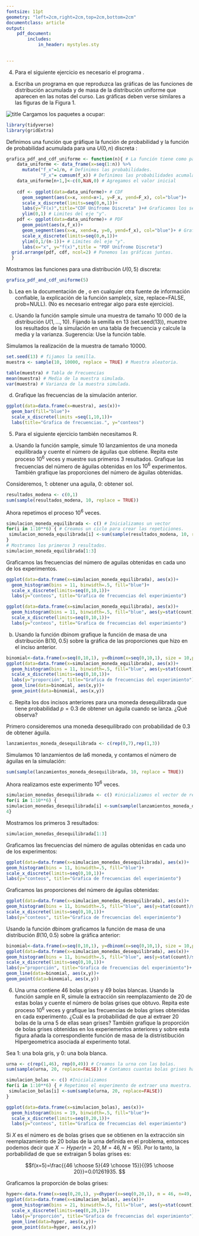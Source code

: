 ```yaml
---
fontsize: 11pt
geometry: "left=2cm,right=2cm,top=2cm,bottom=2cm"
documentclass: article
output:
    pdf_document:
        includes:
            in_header: mystyles.sty
            

---
```

4. Para el siguiente ejercicio es necesario el programa \textsc{R}.

a. Escriba un programa en \textsc{R}  que reproduzca las gráficas de las funciones de distribución acumulada y de masa de la distribución uniforme que aparecen en las notas del curso. Las gráficas deben verse similares a las figuras de la Figura 1.

![title](ejercicio_4-graficas.png)
\res 
Cargamos los paquetes a ocupar:
```r
library(tidyverse)
library(gridExtra)
```

Definimos una función que gráfique la función de probabilidad y la función de probabilidad acumulada para una $U(0,n)$ discreta :
```r
grafica_pdf_and_cdf_uniforme <- function(n){ # La función tiene como parametro n.
    data_uniforme <- data_frame(x=seq(1:n)) %>% 
      mutate("f_x"=1/n, # Definimos las probabilidades.
             "F_x"= cumsum(f_x)) # Definimos las probabilidades acumaladas.
    data_uniforme[n+1,]<-c(0,NaN,0) # Agregamos el valor inicial
    
    cdf <- ggplot(data=data_uniforme)+ # CDF
      geom_segment(aes(x=x, xend=x+1, y=F_x, yend=F_x), col="blue")+
      scale_x_discrete(limits=seq(0,n,1))+
      labs(y="F(x)",title="CDF Unifrome Discreta" )+# Graficamos los segementos
      ylim(0,1) # Limites del eje "y".
    pdf <- ggplot(data=data_uniforme)+ # PDF
      geom_point(aes(x,f_x))+
      geom_segment(aes(x=x, xend=x, y=0, yend=f_x), col="blue")+ # Graficamos los segementos.
      scale_x_discrete(limits=seq(0,n,1))+
      ylim(0,1/(n-1))+ # Límites del eje "y".
      labs(x="x", y="f(x)",title = "PDF Unifrome Discreta")
  grid.arrange(pdf, cdf, ncol=2) # Ponemos las gráficas juntas.
  }
```

Mostramos las funciones para una distribución $U(0,5)$ discreta:
```r
grafica_pdf_and_cdf_uniforme(5) 
```

b. Lea en la documentación de \textsc{R}, o en cualquier otra fuente de información confiable,
la explicación de la función sample(x, size, replace=FALSE, prob=NULL). (No es necesario entregar algo para este ejercicio).


c. Usando la función sample simule una muestra de tamaño 10 000 de la distribución $U (1, . . . , 10)$. Fijando la semilla en 13 (set.seed(13)), muestre los resultados de la simulación en una tabla de frecuencia y calcule la media y la varianza. Sugerencia: Use la función table.

\res
Simulamos la realización de la muestra de tamaño 10000.
```r
set.seed(13) # fijamos la semilla.
muestra <- sample(10, 10000, replace = TRUE) # Muestra aleatoria.
```


```r
table(muestra) # Tabla de Frecuencias
mean(muestra) # Media de la muestra simulada.
var(muestra) # Varianza de la muestra simulada.
```

d. Grafique las frecuencias de la simulación anterior.

```r
ggplot(data=data.frame(x=muestra), aes(x))+
  geom_bar(fill="blue")+
  scale_x_discrete(limits =seq(1,10,1))+
  labs(title="Grafica de frecuencias.", y="conteos")
```


5. Para el siguiente ejercicio también necesitamos R.

a. Usando la función sample, simule 10 lanzamientos de una moneda equilibrada y cuente el número de águilas que obtiene. Repita este proceso $10^6$ veces y muestre sus primeros 3 resultados. Grafique las frecuencias del número de águilas obtenidas en los $10^6$ experimentos. También grafique las proporciones del número de águilas obtenidas.

\res
Consideremos, 1: obtener una aguila, 0: obtener sol.
```r
resultados_modena <- c(0,1)
sum(sample(resultados_modena, 10, replace = TRUE)) 
```

Ahora repetimos el proceso $10^6$ veces.
```r
simulacion_moneda_equilibrada <- c() # Inicializamos un vector
for(i in 1:10**6) { # Creamos un ciclo para crear las repeticiones.
 simulacion_moneda_equilibrada[i] <-sum(sample(resultados_modena, 10, replace = TRUE)) 
}
# Mostramos los primeros 3 resultados.
simulacion_moneda_equilibrada[1:3] 
```

Graficamos las frecuencias del número de aguilas obtenidas en cada uno de los experimentos.
```r
ggplot(data=data.frame(x=simulacion_moneda_equilibrada), aes(x))+
  geom_histogram(bins = 11, binwidth=.5, fill="blue")+
  scale_x_discrete(limits=seq(0,10,1))+
  labs(y="conteos", title="Grafica de frecuencias del experimiento")
```

```r
ggplot(data=data.frame(x=simulacion_moneda_equilibrada), aes(x))+
  geom_histogram(bins = 11, binwidth=.5, fill="blue", aes(y=stat(count) / sum(count)))+
  scale_x_discrete(limits=seq(0,10,1))+
  labs(y="conteos", title="Grafica de frecuencias del experimiento")
```

b. Usando la función dbinom grafique la función de masa de una distribución B(10, 0.5) sobre la gráfica de las proporciones que hizo en el inciso anterior.

\res
```r
binomial<-data.frame(x=seq(0,10,1), y=dbinom(x=seq(0,10,1), size = 10,prob = 0.5))
ggplot(data=data.frame(x=simulacion_moneda_equilibrada), aes(x))+
  geom_histogram(bins = 11, binwidth=.5, fill="blue", aes(y=stat(count)/sum(count)))+
  scale_x_discrete(limits=seq(0,10,1))+
  labs(y="proporción", title="Grafica de frecuencias del experimiento")+
  geom_line(data=binomial, aes(x,y))+
  geom_point(data=binomial, aes(x,y))
```


c. Repita los dos incisos anteriores para una moneda desequilibrada que tiene probabilidad $p = 0.3$ de obtener un águila cuando se lanza. ¿Qué observa?

\res
Primero consideremos una moneda desequilibrado con probabilidad de 0.3 de obtener águila.
```r
lanzamientos_moneda_desequilibrada <- c(rep(0,7),rep(1,3))
```
Simulamos 10 lanzamientos de la6 moneda, y contamos el número de águilas en la simulación:
```r
sum(sample(lanzamientos_moneda_desequilibrada, 10, replace = TRUE))
```

Ahora realizamos este experimento $10^6$ veces.
```r
simulacion_monedas_desequilibrada <- c() #inicializamos el vector de resultados. 
for(i in 1:10**6) {
simulacion_monedas_desequilibrada[i] <-sum(sample(lanzamientos_moneda_desequilibrada, 10, replace = TRUE))
4}
```
Mostramos los primeros 3 resultados:
```r
simulacion_monedas_desequilibrada[1:3]
```

Graficamos las frecuencias del número de aguilas obtenidas en cada uno de los experimentos: 
```r
ggplot(data=data.frame(x=simulacion_monedas_desequilibrada), aes(x))+
geom_histogram(bins = 11, binwidth=.5, fill="blue")+
scale_x_discrete(limits=seq(0,10,1))+
labs(y="conteos", title="Grafica de frecuencias del experimiento")
```
Graficamos las proporciones del número de águilas obtenidas:
```r
ggplot(data=data.frame(x=simulacion_monedas_desequilibrada), aes(x))+
geom_histogram(bins = 11, binwidth=.5, fill="blue", aes(y=stat(count)/sum(count)))+
scale_x_discrete(limits=seq(0,10,1))+
labs(y="conteos", title="Grafica de frecuencias del experimiento")
```

Usando la función dbinom graficamos la función de masa de una distribución $B(10,0.5)$ sobre la gráfica anterior:
```r
binomial<-data.frame(x=seq(0,10,1), y=dbinom(x=seq(0,10,1), size = 10,prob = 0.3))
ggplot(data=data.frame(x=simulacion_monedas_desequilibrada), aes(x))+
geom_histogram(bins = 11, binwidth=.5, fill="blue", aes(y=stat(count)/sum(count)))+
scale_x_discrete(limits=seq(0,10,1))+
labs(y="proporción", title="Grafica de frecuencias del experimiento")+
geom_line(data=binomial, aes(x,y))+
geom_point(data=binomial, aes(x,y))
```


6. Una urna contiene 46 bolas grises y 49 bolas blancas. Usando la función sample en R, simule la extracción sin reemplazamiento de 20 de estas bolas y cuente el número de bolas grises que obtuvo. Repita este proceso $10^6$ veces y grafique las frecuencias de bolas grises obtenidas en cada experimento. ¿Cuál es la probabilidad de que al extraer 20 bolas de la urna 5 de ellas sean grises? También grafique la proporción de bolas grises obtenidas en los experiementos anteriores y sobre esta figura añada la correspondiente función de masa de la distristibución Hipergeometrica asociada al experimento total.

\res
Sea 1: una bola gris, y 0: una bola blanca.
```r
urna <- c(rep(1,46), rep(0,49)) # Creamos la urna con las bolas.
sum(sample(urna, 20, replace=FALSE)) # Contamos cuantas bolas grises hay en la muestra.
```

```r
simulacion_bolas <- c() #Inicializamos 
for(i in 1:10**6) { # Repetimos el experimento de extraer una muestra.
 simulacion_bolas[i] <-sum(sample(urna, 20, replace=FALSE))
}
```
```r
ggplot(data=data.frame(x=simulacion_bolas), aes(x))+
  geom_histogram(bins = 19, binwidth=.5, fill="blue")+
  scale_x_discrete(limits=seq(0,20,1))+
  labs(y="conteos", title="Grafica de frecuencias del experimiento")
```


Si $X$ es el número es de bolas grises que se obtienen en la extracción sin reemplazamiento de 20 bolas de la urna definida en el problema, entonces podemos decir que $X\sim Hyper(n=20, M=46, N=95)$. Por lo tanto, la porbabilidad de que se extraigan 5 bolas grises es:

$$f(x=5)=\frac{{46 \choose 5}{49 \choose 15}}{{95 \choose 20}}=0.01261935. $$

Graficamos la proporción de bolas grises:

```r
hyper<-data.frame(x=seq(0,20,1), y=dhyper(x=seq(0,20,1), m = 46, n=49, k=20))
ggplot(data=data.frame(x=simulacion_bolas), aes(x))+
  geom_histogram(bins = 21, binwidth=.5, fill="blue", aes(y=stat(count)/sum(count)))+
  scale_x_discrete(limits=seq(0,20,1))+
  labs(y="proporción", title="Grafica de frecuencias del experimiento")+
  geom_line(data=hyper, aes(x,y))+
  geom_point(data=hyper, aes(x,y))
```

